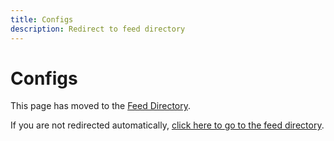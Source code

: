 ```yaml
---
title: Configs
description: Redirect to feed directory
---
```


# Configs

This page has moved to the [Feed Directory](/feed-directory/).

If you are not redirected automatically, [click here to go to the feed directory](/feed-directory/).
